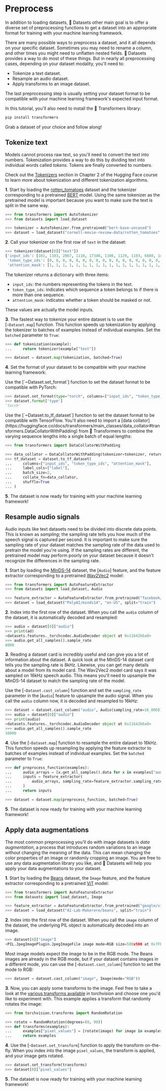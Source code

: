 # Preprocess

In addition to loading datasets, 🤗 Datasets other main goal is to offer a diverse set of preprocessing functions to get a dataset into an appropriate format for training with your machine learning framework.

There are many possible ways to preprocess a dataset, and it all depends on your specific dataset. Sometimes you may need to rename a column, and other times you might need to unflatten nested fields. 🤗 Datasets provides a way to do most of these things. But in nearly all preprocessing cases, depending on your dataset modality, you'll need to:

- Tokenize a text dataset.
- Resample an audio dataset.
- Apply transforms to an image dataset.

The last preprocessing step is usually setting your dataset format to be compatible with your machine learning framework's expected input format.

In this tutorial, you'll also need to install the 🤗 Transformers library:

```bash
pip install transformers
```

Grab a dataset of your choice and follow along!

## Tokenize text

Models cannot process raw text, so you'll need to convert the text into numbers. Tokenization provides a way to do this by dividing text into individual words called _tokens_. Tokens are finally converted to numbers.

<Tip>

Check out the [Tokenizers](https://huggingface.co/course/chapter2/4?fw=pt) section in Chapter 2 of the Hugging Face course to learn more about tokenization and different tokenization algorithms.

</Tip>

**1**. Start by loading the [rotten_tomatoes](https://huggingface.co/datasets/rotten_tomatoes) dataset and the tokenizer corresponding to a pretrained [BERT](https://huggingface.co/bert-base-uncased) model. Using the same tokenizer as the pretrained model is important because you want to make sure the text is split in the same way.

```py
>>> from transformers import AutoTokenizer
>>> from datasets import load_dataset

>>> tokenizer = AutoTokenizer.from_pretrained("bert-base-uncased")
>>> dataset = load_dataset("cornell-movie-review-data/rotten_tomatoes", split="train")
```

**2**. Call your tokenizer on the first row of `text` in the dataset:

```py
>>> tokenizer(dataset[0]["text"])
{'input_ids': [101, 1103, 2067, 1110, 17348, 1106, 1129, 1103, 6880, 1432, 112, 188, 1207, 107, 14255, 1389, 107, 1105, 1115, 1119, 112, 188, 1280, 1106, 1294, 170, 24194, 1256, 3407, 1190, 170, 11791, 5253, 188, 1732, 7200, 10947, 12606, 2895, 117, 179, 7766, 118, 172, 15554, 1181, 3498, 6961, 3263, 1137, 188, 1566, 7912, 14516, 6997, 119, 102],
 'token_type_ids': [0, 0, 0, 0, 0, 0, 0, 0, 0, 0, 0, 0, 0, 0, 0, 0, 0, 0, 0, 0, 0, 0, 0, 0, 0, 0, 0, 0, 0, 0, 0, 0, 0, 0, 0, 0, 0, 0, 0, 0, 0, 0, 0, 0, 0, 0, 0, 0, 0, 0, 0, 0, 0, 0, 0, 0, 0],
 'attention_mask': [1, 1, 1, 1, 1, 1, 1, 1, 1, 1, 1, 1, 1, 1, 1, 1, 1, 1, 1, 1, 1, 1, 1, 1, 1, 1, 1, 1, 1, 1, 1, 1, 1, 1, 1, 1, 1, 1, 1, 1, 1, 1, 1, 1, 1, 1, 1, 1, 1, 1, 1, 1, 1, 1, 1, 1, 1]}
```

The tokenizer returns a dictionary with three items:

- `input_ids`: the numbers representing the tokens in the text.
- `token_type_ids`: indicates which sequence a token belongs to if there is more than one sequence.
- `attention_mask`: indicates whether a token should be masked or not.

These values are actually the model inputs.

**3**. The fastest way to tokenize your entire dataset is to use the [`~Dataset.map`] function. This function speeds up tokenization by applying the tokenizer to batches of examples instead of individual examples. Set the `batched` parameter to `True`:

```py
>>> def tokenization(example):
...     return tokenizer(example["text"])

>>> dataset = dataset.map(tokenization, batched=True)
```

**4**. Set the format of your dataset to be compatible with your machine learning framework:

<frameworkcontent>
<pt>
Use the [`~Dataset.set_format`] function to set the dataset format to be compatible with PyTorch:

```py
>>> dataset.set_format(type="torch", columns=["input_ids", "token_type_ids", "attention_mask", "label"])
>>> dataset.format['type']
'torch'
```

</pt>
<tf>
Use the [`~Dataset.to_tf_dataset`] function to set the dataset format to be compatible with TensorFlow. You'll also need to import a [data collator](https://huggingface.co/docs/transformers/main_classes/data_collator#transformers.DataCollatorWithPadding) from 🤗 Transformers to combine the varying sequence lengths into a single batch of equal lengths:

```py
>>> from transformers import DataCollatorWithPadding

>>> data_collator = DataCollatorWithPadding(tokenizer=tokenizer, return_tensors="tf")
>>> tf_dataset = dataset.to_tf_dataset(
...     columns=["input_ids", "token_type_ids", "attention_mask"],
...     label_cols=["label"],
...     batch_size=2,
...     collate_fn=data_collator,
...     shuffle=True
... )
```

</tf>
</frameworkcontent>

**5**. The dataset is now ready for training with your machine learning framework!

## Resample audio signals

Audio inputs like text datasets need to be divided into discrete data points. This is known as _sampling_; the sampling rate tells you how much of the speech signal is captured per second. It is important to make sure the sampling rate of your dataset matches the sampling rate of the data used to pretrain the model you're using. If the sampling rates are different, the pretrained model may perform poorly on your dataset because it doesn't recognize the differences in the sampling rate.

**1**. Start by loading the [MInDS-14](https://huggingface.co/datasets/PolyAI/minds14) dataset, the [`Audio`] feature, and the feature extractor corresponding to a pretrained [Wav2Vec2](https://huggingface.co/facebook/wav2vec2-base-960h) model:

```py
>>> from transformers import AutoFeatureExtractor
>>> from datasets import load_dataset, Audio

>>> feature_extractor = AutoFeatureExtractor.from_pretrained("facebook/wav2vec2-base-960h")
>>> dataset = load_dataset("PolyAI/minds14", "en-US", split="train")
```

**2**. Index into the first row of the dataset. When you call the `audio` column of the dataset, it is automatically decoded and resampled:

```py
>>> audio = dataset[0]["audio"]
>>> print(ad)
<datasets.features._torchcodec.AudioDecoder object at 0x11642b6a0>
>>> audio.get_all_samples().sample_rate
8000
```

**3**. Reading a dataset card is incredibly useful and can give you a lot of information about the dataset. A quick look at the MInDS-14 dataset card tells you the sampling rate is 8kHz. Likewise, you can get many details about a model from its model card. The Wav2Vec2 model card says it was sampled on 16kHz speech audio. This means you'll need to upsample the MInDS-14 dataset to match the sampling rate of the model.

Use the [`~Dataset.cast_column`] function and set the `sampling_rate` parameter in the [`Audio`] feature to upsample the audio signal. When you call the `audio` column now, it is decoded and resampled to 16kHz:

```py
>>> dataset = dataset.cast_column("audio", Audio(sampling_rate=16_000))
>>> audio = dataset[0]["audio"]
>>> print(audio)
<datasets.features._torchcodec.AudioDecoder object at 0x11642b6a0>
>>> audio.get_all_samples().sample_rate
16000
```

**4**. Use the [`~Dataset.map`] function to resample the entire dataset to 16kHz. This function speeds up resampling by applying the feature extractor to batches of examples instead of individual examples. Set the `batched` parameter to `True`:

```py
>>> def preprocess_function(examples):
...     audio_arrays = [x.get_all_samples().data for x in examples["audio"]]
...     inputs = feature_extractor(
...         audio_arrays, sampling_rate=feature_extractor.sampling_rate, max_length=16000, truncation=True
...     )
...     return inputs

>>> dataset = dataset.map(preprocess_function, batched=True)
```

**5**. The dataset is now ready for training with your machine learning framework!

## Apply data augmentations

The most common preprocessing you'll do with image datasets is _data augmentation_, a process that introduces random variations to an image without changing the meaning of the data. This can mean changing the color properties of an image or randomly cropping an image. You are free to use any data augmentation library you like, and 🤗 Datasets will help you apply your data augmentations to your dataset.

**1**. Start by loading the [Beans](https://huggingface.co/datasets/beans) dataset, the `Image` feature, and the feature extractor corresponding to a pretrained [ViT](https://huggingface.co/google/vit-base-patch16-224-in21k) model:

```py
>>> from transformers import AutoFeatureExtractor
>>> from datasets import load_dataset, Image

>>> feature_extractor = AutoFeatureExtractor.from_pretrained("google/vit-base-patch16-224-in21k")
>>> dataset = load_dataset("AI-Lab-Makerere/beans", split="train")
```

**2**. Index into the first row of the dataset. When you call the `image` column of the dataset, the underlying PIL object is automatically decoded into an image.

```py
>>> dataset[0]["image"]
<PIL.JpegImagePlugin.JpegImageFile image mode=RGB size=500x500 at 0x7FE5A047CC70>
```

Most image models expect the image to be in the RGB mode. The Beans images are already in the RGB mode, but if your dataset contains images in a different mode, you can use the [`~Dataset.cast_column`] function to set the mode to RGB:

```py
>>> dataset = dataset.cast_column("image", Image(mode="RGB"))
```

**3**. Now, you can apply some transforms to the image. Feel free to take a look at the [various transforms available](https://pytorch.org/vision/stable/auto_examples/plot_transforms.html#sphx-glr-auto-examples-plot-transforms-py) in torchvision and choose one you'd like to experiment with. This example applies a transform that randomly rotates the image:

```py
>>> from torchvision.transforms import RandomRotation

>>> rotate = RandomRotation(degrees=(0, 90))
>>> def transforms(examples):
...     examples["pixel_values"] = [rotate(image) for image in examples["image"]]
...     return examples
```

**4**. Use the [`~Dataset.set_transform`] function to apply the transform on-the-fly. When you index into the image `pixel_values`, the transform is applied, and your image gets rotated.

```py
>>> dataset.set_transform(transforms)
>>> dataset[0]["pixel_values"]
```

**5**. The dataset is now ready for training with your machine learning framework!
